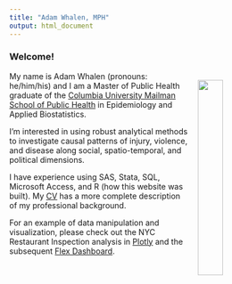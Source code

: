 ```yaml
---
title: "Adam Whalen, MPH"
output: html_document
---
```


### Welcome!

<img src = "images/Adam.jpg" style = "width:30%; padding: 15px" align = "right">

My name is Adam Whalen (pronouns: he/him/his) and I am a Master of Public Health graduate of the [Columbia University Mailman School of Public Health](https://www.publichealth.columbia.edu/) in Epidemiology and Applied Biostatistics. 

I'm interested in using robust analytical methods to investigate causal patterns of injury, violence, and disease along social, spatio-temporal, and political dimensions. 

I have experience using SAS, Stata, SQL, Microsoft Access, and R (how this website was built). My [CV](cv.pdf) has a more complete description of my professional background. 

For an example of data manipulation and visualization, please check out the NYC Restaurant Inspection analysis in [Plotly](plotly_restaurant.html) and the subsequent [Flex Dashboard](dashboard.html).